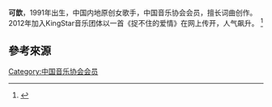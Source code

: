 {{Multiple issues|
{{Autobiography|time=2020-11-30T12:56:17+00:00}}
{{BLPsources|time=2020-11-30T12:56:17+00:00}}
}}
'''可歆'''，1991年出生，中国内地原创女歌手，中国音乐协会会员，擅长词曲创作。2012年加入KingStar音乐团体以一首《捉不住的爱情》在网上传开，人气飙升。
<ref>{{cite web|title=可歆 - 网易云音乐|url=https://music.163.com/#/artist/desc?id=189833|accessdate=2020-11-30|archive-date=2018-10-18|archive-url=https://web.archive.org/web/20181018134211/https://music.163.com/#/artist/desc?id=189833|dead-url=no}}</ref>

== 參考來源 ==

[[Category:中国音乐协会会员|Category:中国音乐协会会员]]